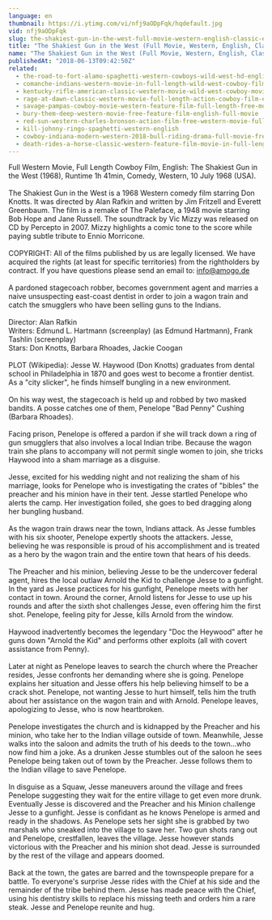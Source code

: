 ```yaml
---
language: en
thumbnail: https://i.ytimg.com/vi/nfj9aODpFqk/hqdefault.jpg
vid: nfj9aODpFqk
slug: the-shakiest-gun-in-the-west-full-movie-western-english-classic-entire-film-full-free-movies
title: "The Shakiest Gun in the West (Full Movie, Western, English, Classic Entire Film) *full free movies*"
name: "The Shakiest Gun in the West (Full Movie, Western, English, Classic Entire Film) *full free movies*"
publishedAt: "2018-06-13T09:42:50Z"
related:
  - the-road-to-fort-alamo-spaghetti-western-cowboys-wild-west-hd-english
  - comanche-indians-western-movie-in-full-length-wild-west-cowboy-film
  - kentucky-rifle-american-classic-western-movie-wild-west-cowboy-movies-full-length-english
  - rage-at-dawn-classic-western-movie-full-length-action-cowboy-film-english-drama
  - savage-pampas-cowboy-movie-western-feature-film-full-length-free-movies-on-youtube
  - bury-them-deep-western-movie-free-feature-film-english-full-movie
  - red-sun-western-charles-bronson-action-film-free-western-movie-full-length-english-hd
  - kill-johnny-ringo-spaghetti-western-english
  - cowboy-indiana-modern-western-2018-bull-riding-drama-full-movie-free-feature-film-hd
  - death-rides-a-horse-classic-western-feature-film-movie-in-full-length-full-movies-for-free
---
```


Full Western Movie, Full Length Cowboy Film, English: The Shakiest Gun in the West (1968), Runtime 1h 41min, Comedy, Western, 10 July 1968 (USA).<br />
<br />
The Shakiest Gun in the West is a 1968 Western comedy film starring Don Knotts. It was directed by Alan Rafkin and written by Jim Fritzell and Everett Greenbaum. The film is a remake of The Paleface, a 1948 movie starring Bob Hope and Jane Russell. The soundtrack by Vic Mizzy was released on CD by Percepto in 2007. Mizzy highlights a comic tone to the score while paying subtle tribute to Ennio Morricone.<br />
<br />
COPYRIGHT: All of the films published by us are legally licensed. We have acquired the rights (at least for specific territories) from the rightholders by contract. If you have questions please send an email to: info@amogo.de<br />
<br />
A pardoned stagecoach robber, becomes government agent and marries a naive unsuspecting east-coast dentist in order to join a wagon train and catch the smugglers who have been selling guns to the Indians.<br />
<br />
Director: Alan Rafkin<br />
Writers: Edmund L. Hartmann (screenplay) (as Edmund Hartmann), Frank Tashlin (screenplay)<br />
Stars: Don Knotts, Barbara Rhoades, Jackie Coogan<br />
<br />
PLOT (Wikipedia): Jesse W. Haywood (Don Knotts) graduates from dental school in Philadelphia in 1870 and goes west to become a frontier dentist. As a "city slicker", he finds himself bungling in a new environment.<br />
<br />
On his way west, the stagecoach is held up and robbed by two masked bandits. A posse catches one of them, Penelope "Bad Penny" Cushing (Barbara Rhoades).<br />
<br />
Facing prison, Penelope is offered a pardon if she will track down a ring of gun smugglers that also involves a local Indian tribe. Because the wagon train she plans to accompany will not permit single women to join, she tricks Haywood into a sham marriage as a disguise.<br />
<br />
Jesse, excited for his wedding night and not realizing the sham of his marriage, looks for Penelope who is investigating the crates of "bibles" the preacher and his minion have in their tent. Jesse startled Penelope who alerts the camp. Her investigation foiled, she goes to bed dragging along her bungling husband.<br />
<br />
As the wagon train draws near the town, Indians attack. As Jesse fumbles with his six shooter, Penelope expertly shoots the attackers. Jesse, believing he was responsible is proud of his accomplishment and is treated as a hero by the wagon train and the entire town that hears of his deeds.<br />
<br />
The Preacher and his minion, believing Jesse to be the undercover federal agent, hires the local outlaw Arnold the Kid to challenge Jesse to a gunfight. In the yard as Jesse practices for his gunfight, Penelope meets with her contact in town. Around the corner, Arnold listens for Jesse to use up his rounds and after the sixth shot challenges Jesse, even offering him the first shot. Penelope, feeling pity for Jesse, kills Arnold from the window.<br />
<br />
Haywood inadvertently becomes the legendary "Doc the Heywood" after he guns down "Arnold the Kid" and performs other exploits (all with covert assistance from Penny).<br />
<br />
Later at night as Penelope leaves to search the church where the Preacher resides, Jesse confronts her demanding where she is going. Penelope explains her situation and Jesse offers his help believing himself to be a crack shot. Penelope, not wanting Jesse to hurt himself, tells him the truth about her assistance on the wagon train and with Arnold. Penelope leaves, apologizing to Jesse, who is now heartbroken.<br />
<br />
Penelope investigates the church and is kidnapped by the Preacher and his minion, who take her to the Indian village outside of town. Meanwhile, Jesse walks into the saloon and admits the truth of his deeds to the town...who now find him a joke. As a drunken Jesse stumbles out of the saloon he sees Penelope being taken out of town by the Preacher. Jesse follows them to the Indian village to save Penelope.<br />
<br />
In disguise as a Squaw, Jesse maneuvers around the village and frees Penelope suggesting they wait for the entire village to get even more drunk. Eventually Jesse is discovered and the Preacher and his Minion challenge Jesse to a gunfight. Jesse is confidant as he knows Penelope is armed and ready in the shadows. As Penelope sets her sight she is grabbed by two marshals who sneaked into the village to save her. Two gun shots rang out and Penelope, crestfallen, leaves the village. Jesse however stands victorious with the Preacher and his minion shot dead. Jesse is surrounded by the rest of the village and appears doomed.<br />
<br />
Back at the town, the gates are barred and the townspeople prepare for a battle. To everyone's surprise Jesse rides with the Chief at his side and the remainder of the tribe behind them. Jesse has made peace with the Chief, using his dentistry skills to replace his missing teeth and orders him a rare steak. Jesse and Penelope reunite and hug.